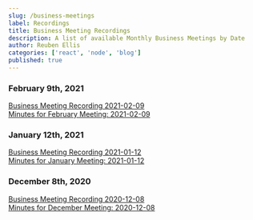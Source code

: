 ```yaml
---
slug: /business-meetings
label: Recordings
title: Business Meeting Recordings
description: A list of available Monthly Business Meetings by Date
author: Reuben Ellis
categories: ['react', 'node', 'blog']
published: true
---
```


<h3>February 9th, 2021</h3>
<a
  className="no-underline text-2xl mt-5"
  href="https://us02web.zoom.us/rec/share/6rfvzScob3wwa9SSK05ZmtJr3Bv9_jz6CZEjZDSkKb3NCGP2kRTgm9-N9XXCRaP4.SyfD56Dwhh6GerYm?startTime=1612923271000"
  target="_blank"
  rel="noopener noreferer"
>
  Business Meeting Recording 2021-02-09
</a>
<br />
<a
  className="no-underline text-2xl mt-5 mr-15"
  href="../../assets/files/Minutes-20210209.pdf"
  target="_blank"
  rel="noopener noreferer"
>
  Minutes for February Meeting: 2021-02-09
</a>
<br />
<h3>January 12th, 2021</h3>
<a
  className="no-underline text-2xl mt-5"
  href="https://us02web.zoom.us/rec/share/tLHd2UMaxCmeTvKVNMsibmgQkRqyJkzsvOKvlUC7jqjZ538uMAD1G8rvMkuyIiYg.GLxpzsSHjjo81n54?startTime=1610503134000"
  target="_blank"
  rel="noopener noreferer"
>
  Business Meeting Recording 2021-01-12
</a>
<br />
<a
  className="no-underline text-2xl mt-5 mr-15"
  href="../../assets/files/Minutes-20210112.pdf"
  target="_blank"
  rel="noopener noreferer"
>
  Minutes for January Meeting: 2021-01-12
</a>
<br />
<h3>December 8th, 2020</h3>
<a
  className="no-underline text-2xl mt-5"
  href="https://us02web.zoom.us/rec/share/Bb0y2V4vVfV_584QmjZBnxlSf_aOKHm6HGjUsKikKM00Br1HZlDnru1IN34REV-B.USzs1VaT-scmbuzn"
  target="_blank"
  rel="noopener noreferer"
>
  Business Meeting Recording 2020-12-08
</a>
<br />
<a
  className="no-underline text-2xl mt-5 mr-15"
  href="../../assets/files/Minutes-20201208.pdf"
  target="_blank"
  rel="noopener noreferer"
>
  Minutes for December Meeting: 2020-12-08
</a>
